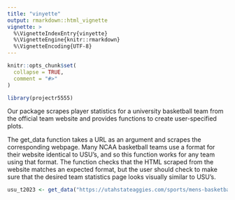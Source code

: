 ```yaml
---
title: "vinyette"
output: rmarkdown::html_vignette
vignette: >
  %\VignetteIndexEntry{vinyette}
  %\VignetteEngine{knitr::rmarkdown}
  %\VignetteEncoding{UTF-8}
---
```


```r
knitr::opts_chunk$set(
  collapse = TRUE,
  comment = "#>"
)
```


```r
library(projectr5555)
```
Our package scrapes player statistics for a university basketball team from the official team website and provides functions to create user-specified plots. 

The get_data function takes a URL as an argument and scrapes the corresponding webpage. Many NCAA basketball teams use a format for their website identical to USU's, and so this function works for any team using that format. The function checks that the HTML scraped from the website matches an expected format, but the user should check to make sure that the desired team statistics page looks visually similar to USU's.


```r
usu_t2023 <- get_data("https://utahstateaggies.com/sports/mens-basketball/stats/2023-24")
```


```r

```
